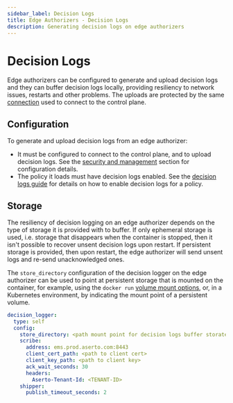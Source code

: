 ```yaml
---
sidebar_label: Decision Logs
title: Edge Authorizers - Decision Logs
description: Generating decision logs on edge authorizers
---
```

# Decision Logs
Edge authorizers can be configured to generate and upload decision logs and they can buffer decision logs locally,
providing resiliency to network issues, restarts and other problems. The uploads are protected by the same
[connection](/docs/edge-authorizers/security-and-management#edge-authorizer-connections) used to connect to the control
plane.

## Configuration
To generate and upload decision logs from an edge authorizer: 
- It must be configured to connect to the control plane, and to upload decision logs. See the [security and
management](/docs/edge-authorizers/security-and-management#configuration) section for configuration details.
- The policy it loads must have decision logs enabled. See the [decision logs
guide](/docs/decision-logs-guide/console) for details on how to enable decision logs
for a policy.

## Storage
The resiliency of decision logging on an edge authorizer depends on the type of storage it is provided with to buffer. If 
only ephemeral storage is used, i.e. storage that disappears when the container is stopped, then it isn't possible to 
recover unsent decision logs upon restart. If persistent storage is provided, then upon restart, the edge authorizer will send
unsent logs and re-send unacknowledged ones. 

The `store_directory` configuration of the decision logger on the edge authorizer can be used to point at persistent
storage that is mounted on the container, for example, using the `docker run` [volume mount
options](https://docs.docker.com/storage/volumes/), or, in a Kubernetes environment, by indicating the mount point of a
persistent volume.

```yaml
decision_logger:
  type: self
  config:
    store_directory: <path mount point for decision logs buffer storate>
    scribe:
      address: ems.prod.aserto.com:8443
      client_cert_path: <path to client cert>
      client_key_path: <path to client key>
      ack_wait_seconds: 30
      headers:
        Aserto-Tenant-Id: <TENANT-ID>
    shipper: 
      publish_timeout_seconds: 2
```
